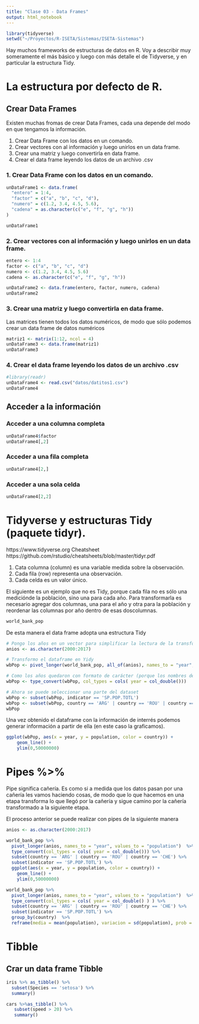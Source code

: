 ```yaml
---
title: "Clase 03 - Data Frames"
output: html_notebook
---
```


```r
library(tidyverse)
setwd("~/Proyectos/R-ISETA/Sistemas/ISETA-Sistemas")
```

Hay muchos frameworks de estructuras de datos en R. Voy a describir muy someramente el más básico y luego con más detalle el de Tidyverse, y en particular la estructura Tidy.

# La estructura por defecto de R.
## Crear Data Frames
Existen muchas fromas de crear Data Frames, cada una depende del modo en que tengamos la información.

1. Crear Data Frame con los datos en un comando.
2. Crear vectores con al información y luego unirlos en un data frame.
3. Crear una matriz y luego convertirla en data frame.
4. Crear el data frame leyendo los datos de un archivo .csv

### 1. Crear Data Frame con los datos en un comando.
```r
unDataFrame1 <- data.frame(
  "entero" = 1:4, 
  "factor" = c("a", "b", "c", "d"), 
  "numero" = c(1.2, 3.4, 4.5, 5.6),
  "cadena" = as.character(c("e", "f", "g", "h"))
)

unDataFrame1
```

### 2. Crear vectores con al información y luego unirlos en un data frame.
```r
entero <- 1:4
factor <- c("a", "b", "c", "d")
numero <- c(1.2, 3.4, 4.5, 5.6)
cadena <- as.character(c("e", "f", "g", "h"))

unDataFrame2 <- data.frame(entero, factor, numero, cadena)
unDataFrame2
```
### 3. Crear una matriz y luego convertirla en data frame.
Las matrices tienen todos los datos numéricos, de modo que sólo podemos crear un data frame de datos numéricos
```r
matriz1 <- matrix(1:12, ncol = 4)
unDataFrame3 <- data.frame(matriz1)
unDataFrame3
```

### 4. Crear el data frame leyendo los datos de un archivo .csv
```r
#library(readr)
unDataFrame4 <- read.csv("datos/datitos1.csv")
unDataFrame4
```
## Acceder a la información
### Acceder a una columna completa
```r
unDataFrame4$factor
unDataFrame4[,2]
```

### Acceder a una fila completa
```r
unDataFrame4[2,]
```
### Acceder a una sola celda
```r
unDataFrame4[2,2]
```

# Tidyverse y estructuras Tidy (paquete tidyr). 
https://www.tidyverse.org
Cheatsheet https://github.com/rstudio/cheatsheets/blob/master/tidyr.pdf

1. Cata columna (column) es una variable medida sobre la observación.
2. Cada fila (row) representa una observación.
3. Cada celda es un valor único.

El siguiente es un ejemplo que no es Tidy, porque cada fila no es sólo una mediciónde la población, sino una para cada año. Para transformarla es necesario agregar dos columnas, una para el año y otra para la población y reordenar las columnas por año dentro de esas doscolumnas.
```r
world_bank_pop
```

De esta manera el data frame adopta una estructura Tidy
```r
# Pongo los años en un vector para simplificar la lectura de la transformación
anios <- as.character(2000:2017)

# Transformo el dataframe en Yidy
wbPop <- pivot_longer(world_bank_pop, all_of(anios), names_to = "year", values_to = "population")

# Como los años quedaron con formato de carácter (porque los nombres de columna soncarácter) los convierto a número
wbPop <- type_convert(wbPop, col_types = cols( year = col_double()))

# Ahora se puede seleccionar una parte del dataset
wbPop <- subset(wbPop, indicator == 'SP.POP.TOTL')
wbPop <- subset(wbPop, country == 'ARG' | country == 'ROU' | country == 'CHE')
wbPop
```

Una vez obtenido el dataframe con la información de interrés podemos generar información a partir de ella (en este caso la graficamos).
```r
ggplot(wbPop, aes(x = year, y = population, color = country)) + 
    geom_line() + 
    ylim(0,50000000)
```

# Pipes %>% 
Pipe significa cañería. Es como si a medida que los datos pasan por una cañería les vamos haciendo cosas, de modo que lo que hacemos en una etapa transforma lo que llegó por la cañería y sigue camino por la cañería transformado a la siguiente etapa.

El proceso anterior se puede realizar con pipes de la siguiente manera
```r
anios <- as.character(2000:2017)

world_bank_pop %>% 
  pivot_longer(anios, names_to = "year", values_to = "population")  %>% 
  type_convert(col_types = cols( year = col_double())) %>%
  subset(country == 'ARG' | country == 'ROU' | country == 'CHE') %>% 
  subset(indicator == 'SP.POP.TOTL') %>% 
  ggplot(aes(x = year, y = population, color = country)) + 
    geom_line() + 
    ylim(0,50000000)
```

```r
world_bank_pop %>% 
  pivot_longer(anios, names_to = "year", values_to = "population")  %>% 
  type_convert(col_types = cols( year = col_double() ) ) %>%
  subset(country == 'ARG' | country == 'ROU' | country == 'CHE') %>% 
  subset(indicator == 'SP.POP.TOTL') %>% 
  group_by(country)  %>% 
  reframe(media = mean(population), variacion = sd(population), prob = c(0.25, 0.75), qs = quantile(population, c(0.25, 0.75)))
```


# Tibble
## Crar un data frame Tibble
```r
iris %>% as_tibble() %>% 
  subset(Species == 'setosa') %>% 
  summary()

```

```r
cars %>%as_tibble() %>%
   subset(speed > 20) %>% 
   summary()
```

